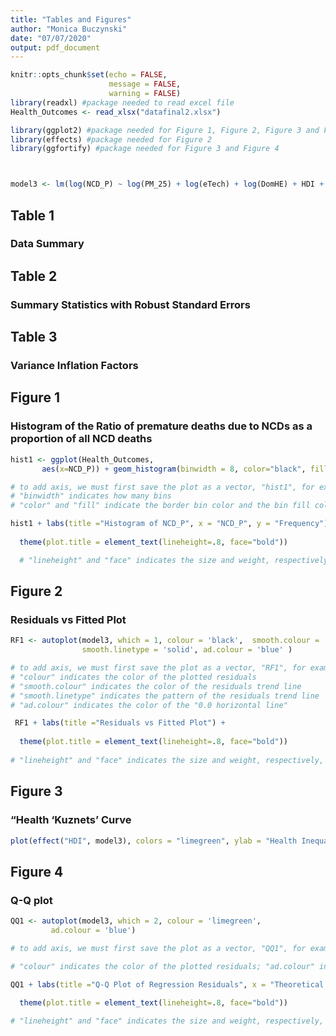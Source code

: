 ---
title: "Tables and Figures"
author: "Monica Buczynski"
date: "07/07/2020"
output: pdf_document
---


```{r setup, include=FALSE}
knitr::opts_chunk$set(echo = FALSE,
                      message = FALSE,
                      warning = FALSE)
library(readxl) #package needed to read excel file 
Health_Outcomes <- read_xlsx("datafinal2.xlsx")

library(ggplot2) #package needed for Figure 1, Figure 2, Figure 3 and Figure 4 
library(effects) #package needed for Figure 2 
library(ggfortify) #package needed for Figure 3 and Figure 4 



model3 <- lm(log(NCD_P) ~ log(PM_25) + log(eTech) + log(DomHE) + HDI + I(HDI^2) , data = Health_Outcomes) #my model 
```


## Table 1
### Data Summary

\begin{table}[ht]
\centering
\begin{tabular}{rccccc}
  \hline
 &    NCD\_P &     PM\_2.5 &   eTech &     DomHE &      HDI \\ 
  \hline
 Minimum &    16.00   & 5.894   & 5.00   &   4.226   & 0.3650   \\ 
1st Quartile & 32.00   & 13.865   & 28.25   &  69.046   & 0.5920   \\ 
Median &   47.00   & 21.429   & 85.00   & 358.991   & 0.7330   \\ 
  Mean  &  45.28   & 26.931   & 64.04   & 974.904   & 0.7111   \\ 
 3rd Quartile & 57.75   & 33.338   & 95.00   & 1228.226   & 0.8335   \\ 
  Maximum &    76.00   & 98.055   & 95.00   & 8077.926   & 0.9510   \\ 
  Std. Deviation &  15.27 & 18.747 & 35.82 & 1372.518 & 0.1518 \\
   \hline
\end{tabular}
\end{table}

\newpage

## Table 2
### Summary Statistics with Robust Standard Errors 

\begin{table}[ht]
\centering
\begin{tabular}{rcccc}
  \hline
 & Estimate & Std. Error & Pr($>$$|$t$|$) &  95\% CI [LB,UB] \\ 
  \hline
(Intercept) &      2.5952 & 0.3397  & $1.727e^{-12}$* & 1.9246, 3.2658 \\
log(PM\_25) &       0.1362 & 0.0459   & 0.003479*       &  0.0455, 0.2269 \\
log(eTech) & -0.0781 & 0.0279  & 0.005751*       & -0.1333, -0.0230 \\
log(DomHE) &     0.0428  & 0.0305  & 0.1634          & -0.0175,  0.1030 \\
HDI &             4.4156  & 0.7897  & $9.232^{e-08}$* & 2.8567, 5.9745 \\
$HDI^2$ & -4.4588 & 0.5763 & $9.795^{e-13}$* & -5.5963, -3.3212 \\
   \hline 
   \hline \\[-1.8ex] 
  \textit{Note:}  & $^{*}$p$<$0.05 & & \\  
  \hline 
\end{tabular}
\end{table}


\newpage

## Table 3
### Variance Inflation Factors

\begin{table}[h!]
\centering
\begin{tabular}{ c c c c c c } 
 \hline
  &  log(PM\_2.5) & log(eTech) &  log(DomHE) &  HDI & $HDI^2$ \\
 \hline
  &    1.665224  & 5.850765 & 11.859549 & 144.527084 & 128.516761 \\ 
                             
 \hline
\end{tabular}
\end{table}


\newpage 

## Figure 1
### Histogram of the Ratio of premature deaths due to NCDs as a proportion of all NCD deaths
```{r plotH1, echo= FALSE,fig.align='center'}

hist1 <- ggplot(Health_Outcomes, 
       aes(x=NCD_P)) + geom_histogram(binwidth = 8, color="black", fill="limegreen")

# to add axis, we must first save the plot as a vector, "hist1", for example 
# "binwidth" indicates how many bins
# "color" and "fill" indicate the border bin color and the bin fill color, respectively. 

hist1 + labs(title ="Histogram of NCD_P", x = "NCD_P", y = "Frequency") + 
  
  theme(plot.title = element_text(lineheight=.8, face="bold"))

  # "lineheight" and "face" indicates the size and weight, respectively, of the title, in this figure
```


\newpage 


## Figure 2
### Residuals vs Fitted Plot

```{r plotRF, echo=FALSE, warning=FALSE, fig.width=12, fig.height=5,fig.align='center', out.width= 5000}

RF1 <- autoplot(model3, which = 1, colour = 'black',  smooth.colour = 'limegreen',
                smooth.linetype = 'solid', ad.colour = 'blue' )

# to add axis, we must first save the plot as a vector, "RF1", for example 
# "colour" indicates the color of the plotted residuals
# "smooth.colour" indicates the color of the residuals trend line
# "smooth.linetype" indicates the pattern of the residuals trend line
# "ad.colour" indicates the color of the "0.0 horizontal line"

 RF1 + labs(title ="Residuals vs Fitted Plot") + 
  
  theme(plot.title = element_text(lineheight=.8, face="bold"))
 
# "lineheight" and "face" indicates the size and weight, respectively, of the title, in this figure
```
\newpage

## Figure 3
### "Health 'Kuznets' Curve
```{r plotQuad, echo=FALSE, warning=FALSE}

plot(effect("HDI", model3), colors = "limegreen", ylab = "Health Inequality", xlab= "Human Development Index", main = "Health 'Kuznets' Curve")


```

\newpage

## Figure 4
### Q-Q plot

```{r plotQQ, echo=FALSE, warning=FALSE, fig.width=12, fig.height=5,fig.align='center', out.width= 5000}

QQ1 <- autoplot(model3, which = 2, colour = 'limegreen', 
         ad.colour = 'blue')

# to add axis, we must first save the plot as a vector, "QQ1", for example 

# "colour" indicates the color of the plotted residuals; "ad.colour" indicates the color of the normal distribution line

QQ1 + labs(title ="Q-Q Plot of Regression Residuals", x = "Theoretical Quartiles", y = "Sample Quartiles") +
  
  theme(plot.title = element_text(lineheight=.8, face="bold"))

# "lineheight" and "face" indicates the size and weight, respectively, of the title, in this figure

```
